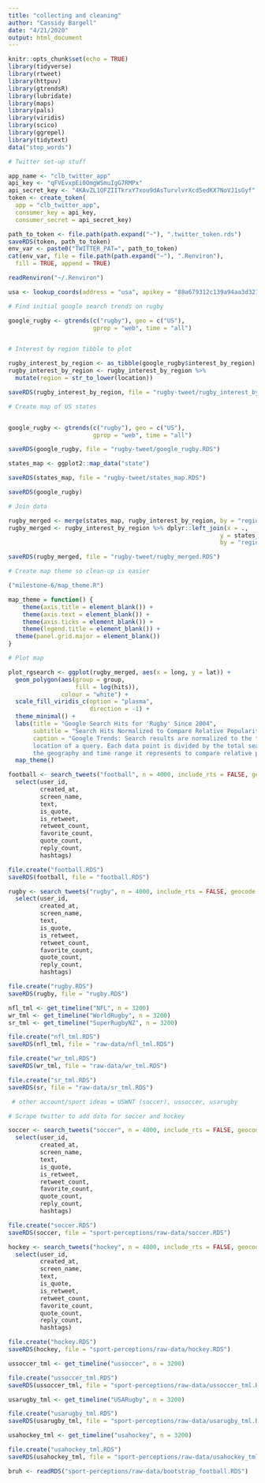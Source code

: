 ```yaml
---
title: "collecting and cleaning"
author: "Cassidy Bargell"
date: "4/21/2020"
output: html_document
---
```


```r
knitr::opts_chunk$set(echo = TRUE)
library(tidyverse)
library(rtweet)
library(httpuv)
library(gtrendsR)
library(lubridate)
library(maps)
library(pals)
library(viridis)
library(scico)
library(ggrepel)
library(tidytext)
data("stop_words")
```

```r

# Twitter set-up stuff

app_name <- "clb_twitter_app"
api_key <- "qFVEvxpEi0OmgWSmuIgG7RMPx"
api_secret_key <- "4KAvZL1OFZIITkrxY7xou9dAsTurvlvrXcd5edKX7NoVJ1sGyf"
token <- create_token(
  app = "clb_twitter_app",
  consumer_key = api_key,
  consumer_secret = api_secret_key)

path_to_token <- file.path(path.expand("~"), ".twitter_token.rds")
saveRDS(token, path_to_token)
env_var <- paste0("TWITTER_PAT=", path_to_token)
cat(env_var, file = file.path(path.expand("~"), ".Renviron"), 
  fill = TRUE, append = TRUE)

readRenviron("~/.Renviron")

usa <- lookup_coords(address = "usa", apikey = "88a679312c139a94aa3d3210ef78e8a8e1a925f6")
```

```r

# Find initial google search trends on rugby 

google_rugby <- gtrends(c("rugby"), geo = c("US"),
                        gprop = "web", time = "all")


# Interest by region tibble to plot

rugby_interest_by_region <- as_tibble(google_rugby$interest_by_region)
rugby_interest_by_region <- rugby_interest_by_region %>% 
  mutate(region = str_to_lower(location))

saveRDS(rugby_interest_by_region, file = "rugby-tweet/rugby_interest_by_region.RDS")

# Create map of US states


google_rugby <- gtrends(c("rugby"), geo = c("US"),
                        gprop = "web", time = "all")

saveRDS(google_rugby, file = "rugby-tweet/google_rugby.RDS")

states_map <- ggplot2::map_data("state")

saveRDS(states_map, file = "rugby-tweet/states_map.RDS")

saveRDS(google_rugby)

# Join data

rugby_merged <- merge(states_map, rugby_interest_by_region, by = "region")
rugby_merged <- rugby_interest_by_region %>% dplyr::left_join(x = ., 
                                                            y = states_map, 
                                                            by = "region")

saveRDS(rugby_merged, file = "rugby-tweet/rugby_merged.RDS")

# Create map theme so clean-up is easier

("milestone-6/map_theme.R")

map_theme = function() {
    theme(axis.title = element_blank()) +
    theme(axis.text = element_blank()) +
    theme(axis.ticks = element_blank()) + 
    theme(legend.title = element_blank()) +
  theme(panel.grid.major = element_blank())
}

# Plot map 

plot_rgsearch <- ggplot(rugby_merged, aes(x = long, y = lat)) +
  geom_polygon(aes(group = group, 
                   fill = log(hits)), 
               colour = "white") +
  scale_fill_viridis_c(option = "plasma",
                       direction = -1) +
  theme_minimal() + 
  labs(title = "Google Search Hits for 'Rugby' Since 2004", 
       subtitle = "Search Hits Normalized to Compare Relative Popularity",
       caption = "Google Trends: Search results are normalized to the time and
       location of a query. Each data point is divided by the total searches of
       the geography and time range it represents to compare relative popularity.") +
  map_theme()
```

```r
football <- search_tweets("football", n = 4000, include_rts = FALSE, geocode = usa) %>% 
  select(user_id, 
         created_at, 
         screen_name, 
         text, 
         is_quote, 
         is_retweet, 
         retweet_count, 
         favorite_count, 
         quote_count, 
         reply_count, 
         hashtags)

file.create("football.RDS")
saveRDS(football, file = "football.RDS")

rugby <- search_tweets("rugby", n = 4000, include_rts = FALSE, geocode = usa) %>% 
  select(user_id, 
         created_at, 
         screen_name, 
         text, 
         is_quote, 
         is_retweet, 
         retweet_count, 
         favorite_count, 
         quote_count, 
         reply_count, 
         hashtags)

file.create("rugby.RDS")
saveRDS(rugby, file = "rugby.RDS")

nfl_tml <- get_timeline("NFL", n = 3200)
wr_tml <- get_timeline("WorldRugby", n = 3200)
sr_tml <- get_timeline("SuperRugbyNZ", n = 3200)

file.create("nfl_tml.RDS")
saveRDS(nfl_tml, file = "raw-data/nfl_tml.RDS")

file.create("wr_tml.RDS")
saveRDS(wr_tml, file = "raw-data/wr_tml.RDS")

file.create("sr_tml.RDS")
saveRDS(sr, file = "raw-data/sr_tml.RDS")

 # other account/sport ideas = USWNT (soccer), ussoccer, usarugby
```

```r
# Scrape twitter to add data for soccer and hockey

soccer <- search_tweets("soccer", n = 4000, include_rts = FALSE, geocode = usa) %>% 
  select(user_id, 
         created_at, 
         screen_name, 
         text, 
         is_quote, 
         is_retweet, 
         retweet_count, 
         favorite_count, 
         quote_count, 
         reply_count, 
         hashtags)

file.create("soccer.RDS")
saveRDS(soccer, file = "sport-perceptions/raw-data/soccer.RDS")

hockey <- search_tweets("hockey", n = 4000, include_rts = FALSE, geocode = usa) %>% 
  select(user_id, 
         created_at, 
         screen_name, 
         text, 
         is_quote, 
         is_retweet, 
         retweet_count, 
         favorite_count, 
         quote_count, 
         reply_count, 
         hashtags)

file.create("hockey.RDS")
saveRDS(hockey, file = "sport-perceptions/raw-data/hockey.RDS")

ussoccer_tml <- get_timeline("ussoccer", n = 3200)

file.create("ussoccer_tml.RDS")
saveRDS(ussoccer_tml, file = "sport-perceptions/raw-data/ussoccer_tml.RDS")

usarugby_tml <- get_timeline("USARugby", n = 3200)

file.create("usarugby_tml.RDS")
saveRDS(usarugby_tml, file = "sport-perceptions/raw-data/usarugby_tml.RDS")

usahockey_tml <- get_timeline("usahockey", n = 3200)

file.create("usahockey_tml.RDS")
saveRDS(usahockey_tml, file = "sport-perceptions/raw-data/usahockey_tml.RDS")

bruh <- readRDS("sport-perceptions/raw-data/bootstrap_football.RDS")
```

